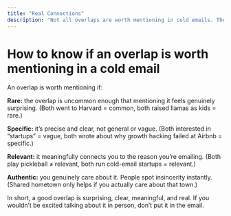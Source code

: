 ```yaml
---
title: "Real Connections"
description: "Not all overlaps are worth mentioning in cold emails. The good ones are rare, specific, relevant, and authentic. If you wouldn't be excited talking about it in person, don't put it in the email. Here's how to spot the difference."
---
```


# How to know if an overlap is worth mentioning in a cold email

An overlap is worth mentioning if:

**Rare:** the overlap is uncommon enough that mentioning it feels genuinely surprising. (Both went to Harvard = common, both raised llamas as kids = rare.)


**Specific:** it’s precise and clear, not general or vague. (Both interested in “startups” = vague, both wrote about why growth hacking failed at Airbnb = specific.)


**Relevant:** it meaningfully connects you to the reason you’re emailing. (Both play pickleball ≠ relevant, both run cold-email startups = relevant.)


**Authentic:** you genuinely care about it. People spot insincerity instantly. (Shared hometown only helps if you actually care about that town.)


In short, a good overlap is surprising, clear, meaningful, and real. If you wouldn’t be excited talking about it in person, don’t put it in the email.
